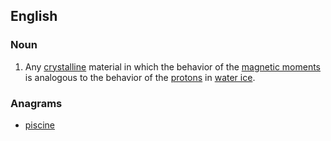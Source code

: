 ==English==

===Noun===
{{wikipedia}}
{{en-noun|head=[[spin]] [[ice]]|-}}

# {{label|en|physics}} Any [[crystalline]] material in which the behavior of the [[magnetic moment]]s is analogous to the behavior of the [[proton]]s in [[water ice]].

===Anagrams===
* [[piscine#English|piscine]]